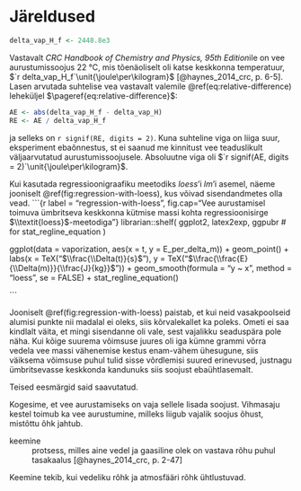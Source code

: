 # Järeldused
```r
delta_vap_H_f <- 2448.8e3
```

Vastavalt *CRC Handbook of Chemistry and Physics, 95th Edition*ile on vee aurustumissoojus $\qty{22}{\degreeCelsius}$, mis tõenäoliselt oli katse keskkonna temperatuur, $`r delta_vap_H_f`\unit{\joule\per\kilogram}$ [@haynes_2014_crc, p. 6-5]. Lasen arvutada suhtelise vea vastavalt valemile \@ref(eq:relative-difference) leheküljel $\pageref{eq:relative-difference}$:
```r
AE <- abs(delta_vap_H_f - delta_vap_H)
RE <- AE / delta_vap_H_f
```

ja selleks on `r signif(RE, digits = 2)`. Kuna suhteline viga on liiga suur, eksperiment ebaõnnestus, st ei saanud me kinnitust vee teaduslikult väljaarvutatud aurustumissoojusele. Absoluutne viga oli $`r signif(AE, digits = 2)`\unit{\joule\per\kilogram}$.

Kui kasutada regressioonigraafiku meetodiks *loess*'i *lm*'i asemel, näeme jooniselt \@ref(fig:regression-with-loess), kus võivad sisendandmetes olla vead.
```{r label = "regression-with-loess", fig.cap="Vee aurustamisel toimuva ümbritseva keskkonna kütmise massi kohta regressioonisirge $\\textit{loess}$-meetodiga"}
librarian::shelf(
  ggplot2,
  latex2exp,
  ggpubr # for stat_regline_equation
)

ggplot(data = vaporization, aes(x = t, y = E_per_delta_m)) + geom_point() +
  labs(x = TeX("$\\frac{\\Delta(t)}{s}$"), y = TeX("$\\frac{\\frac{E}{\\Delta(m)}}{\\frac{J}{kg}}$")) +
  geom_smooth(formula = "y ~ x", method = "loess", se = FALSE) +
  stat_regline_equation()

```

Jooniselt \@ref(fig:regression-with-loess) paistab, et kui neid vasakpoolseid alumisi punkte nii madalal ei oleks, siis kõrvalekallet ka poleks. Ometi ei saa kindlalt väita, et mingi sisendanne oli vale, sest vajalikku seaduspära pole näha. Kui kõige suurema võimsuse juures oli iga kümne grammi võrra vedela vee massi vähenemise kestus enam-vähem ühesugune, siis väiksema võimsuse puhul tulid sisse võrdlemisi suured erinevused, justnagu ümbritsevasse keskkonda kandunuks siis soojust ebaühtlasemalt.

Teised eesmärgid said saavutatud.

Kogesime, et vee aurustamiseks on vaja sellele lisada soojust. Vihmasaju kestel toimub ka vee aurustumine, milleks liigub vajalik soojus õhust, mistõttu õhk jahtub.

keemine
: protsess, milles aine vedel ja gaasiline olek on vastava rõhu puhul tasakaalus [@haynes_2014_crc, p. 2-47]

Keemine tekib, kui vedeliku rõhk ja atmosfääri rõhk ühtlustuvad.
